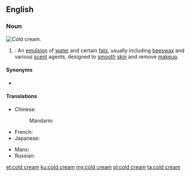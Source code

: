 ==English==

===Noun===
[[File:Cold Cream-2.jpg|thumb|right|Cold cream.]]
{{wikipedia}}
{{en-noun|head=[[cold]] [[cream]]}}
# {{lb|en|pharmacy}}: An [[emulsion]] of [[water]] and certain [[fat]]s, usually including [[beeswax]] and various [[scent]] agents, designed to [[smooth]] [[skin]] and remove [[makeup]].

====Synonyms====
* {{l|en|Ceratum Galeni}}

====Translations====
{{trans-top|emulsion of water and certain fats}}
* Chinese:
*: Mandarin: {{t+|cmn|雪花膏|tr=xuěhuāgāo|sc=Hani}}
* French: {{t|fr|cérat de Galien|m}}
* Japanese: {{t|ja|コールドクリーム|tr=kōrudo kurīmu|sc=Jpan}}
{{trans-mid}}
* Manx: {{t|gv|key feayr|m}}
* Russian: {{t|ru|[[косметический|космети́ческое]] [[молочко́]]|n}}
{{trans-bottom}}

[[et:cold cream]]
[[ku:cold cream]]
[[my:cold cream]]
[[pl:cold cream]]
[[ta:cold cream]]